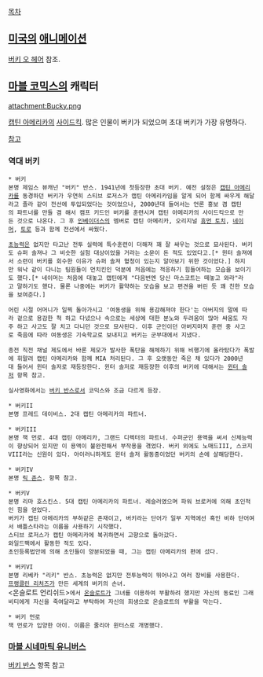 [[목차]]
== [[미국]]의 [[애니메이션]] ==
[[버키 오 헤어]] 참조.

== [[마블 코믹스]]의 캐릭터 ==
attachment:Bucky.png

[[캡틴 아메리카]]의 [[사이드킥]]. 많은 인물이 버키가 되었으며 초대 버키가 가장 유명하다.

[http://blog.naver.com/sec1021/30181295555 참고]

=== 역대 버키 ===
 * 버키
 본명 제임스 뷰캐넌 "버키" 반스. 1941년에 첫등장한 초대 버키. 예전 설정은 [[캡틴 아메리카]]를 동경하던 버키가 우연히 스티브 로저스가 캡틴 아메리카임을 알게 되어 함께 싸우게 해달라고 졸라 같이 전선에 투입되었다는 것이었으나, 2000년대 들어서는 언론 홍보 겸 캡틴의 파트너를 만들 겸 해서 캠프 키드인 버키를 훈련시켜 캡틴 아메리카의 사이드킥으로 만든 것으로 나온다. 그 후 [[인베이더스]]의 멤버로 캡틴 아메리카, 오리지널 [[휴먼 토치]], [[네이머]], [[토로]] 등과 함께 전선에서 싸웠다.

 [[초능력]]은 없지만 타고난 전투 실력에 특수훈련이 더해져 꽤 잘 싸우는 것으로 묘사된다. 버키도 슈퍼 솔져나 그 비슷한 실험 대상이었을 거라는 소문이 돈 적도 있었다고.[* 윈터 솔져에서 소련이 버키를 회수한 이유가 슈퍼 솔져 혈청이 있는지 알아보기 위한 것이었다.] 하지만 워낙 같이 다니는 팀원들이 먼치킨인 덕분에 처음에는 적응하기 힘들어하는 모습을 보이기도 했다.[* 네이머는 처음에 대놓고 캡틴에게 "다음번엔 당신 마스코트는 떼놓고 와라"라고 말하기도 했다. 물론 나중에는 버키가 활약하는 모습을 보고 편견을 버린 듯 꽤 친한 모습을 보여준다.]

 어린 시절 어머니가 일찍 돌아가시고 '여동생을 위해 용감해져야 한다'는 아버지의 말에 따라 겉으로 용감한 척 하고 다녔으나 속으로는 세상에 대한 분노와 두려움이 많아 싸움도 자주 하고 사고도 잘 치고 다니던 것으로 묘사된다. 이후 군인이던 아버지마저 훈련 중 사고로 죽음에 따라 여동생은 기숙학교로 보내지고 버키는 군부대에서 지냈다.

 종전 직전 채널 제도에서 바론 제모가 발사한 폭탄을 해체하기 위해 비행기에 올라탔다가 폭발에 휘말려 캡틴 아메리카와 함께 MIA 처리된다. 그 후 오랫동안 죽은 채 있다가 2000년대 들어서 윈터 솔저로 재등장한다. 윈터 솔저로 재등장한 이후의 버키에 대해서는 [[윈터 솔저]] 항목 참고.

 실사영화에서는 [[버키 반스]]로서 코믹스와 조금 다르게 등장.

 * 버키II
 본명 프레드 데이비스. 2대 캡틴 아메리카의 파트너.

 * 버키III
 본명 잭 먼로. 4대 캡틴 아메리카, 그랜드 디렉터의 파트너. 수퍼군인 용액을 써서 신체능력이 향상되어 있지만 이 용액이 불완전해서 부작용을 겪었다. 버키 외에도 노매드III, 스코지VIII라는 신원이 있다. 아이러니하게도 윈터 솔저 활동중이었던 버키의 손에 살해당한다.

 * 버키IV
 본명 [[릭 존스]]. 항목 참고.

 * 버키V
 본명 리마 호스킨스. 5대 캡틴 아메리카의 파트너. 레슬러였으며 파워 브로커에 의해 초인적인 힘을 얻었다.
 버키가 캡틴 아메리카의 부하같은 존재이고, 버키라는 단어가 일부 지역에선 흑인 비하 단어여서 배틀스타라는 이름을 사용하기 시작했다.
 스티브 로저스가 캡틴 아메리카에 복귀하면서 고향으로 돌아갔다.
 와일드팩에서 활동한 적도 있다.
 초인등록법안에 의해 초인들이 양분되었을 때, 그는 캡틴 아메리카의 편에 섰다.

 * 버키VI
 본명 리베카 "리키" 반스. 초능력은 없지만 전투능력이 뛰어나고 여러 장비를 사용한다.
 [[프랭클린 리처즈]]가 만든 세계의 버키의 손녀. 
 <온슬로트 언리쉬드>에서 [[온슬로트]]가 그녀를 이용하여 부활하려 했지만 자신의 동료인 그래비티에게 자신을 죽여달라고 부탁하여 자신의 희생으로 온슬로트의 부활을 막는다.

 * 버키 먼로
 잭 먼로가 입양한 아이. 이름은 줄리아 윈터스로 개명했다.

=== [[마블 시네마틱 유니버스]] ===
[[버키 반스]] 항목 참고
